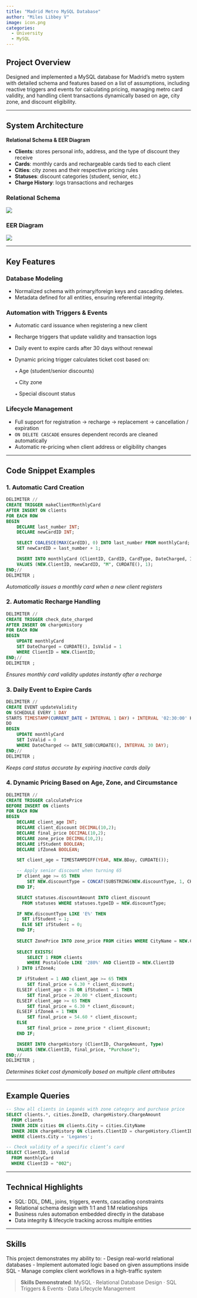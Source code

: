 ```yaml
---
title: "Madrid Metro MySQL Database"
author: "Miles Libbey V"
image: icon.png
categories:
  - University
  - MySQL
---
```


## Project Overview

Designed and implemented a MySQL database for Madrid's metro system with detailed schema and features based on a list of assumptions, including reactive triggers and events for calculating pricing, managing metro card validity, and handling client transactions dynamically based on age, city zone, and discount eligibility.

------------------------------------------------------------------------

## System Architecture

**Relational Schema & EER Diagram**

-   **Clients**: stores personal info, address, and the type of discount they receive
-   **Cards**: monthly cards and rechargeable cards tied to each client
-   **Cities**: city zones and their respective pricing rules
-   **Statuses**: discount categories (student, senior, etc.)
-   **Charge History**: logs transactions and recharges

### Relational Schema

![](images/madridMetroSchema.png){.lightbox fig-align="center"}

### EER Diagram

![](icon.png){.lightbox fig-align="center"}

------------------------------------------------------------------------

## Key Features

### Database Modeling

-   Normalized schema with primary/foreign keys and cascading deletes.
-   Metadata defined for all entities, ensuring referential integrity.

### Automation with Triggers & Events

-   Automatic card issuance when registering a new client

-   Recharge triggers that update validity and transaction logs

-   Daily event to expire cards after 30 days without renewal

-   Dynamic pricing trigger calculates ticket cost based on:

    [✦]{style="font-size:0.65em;"} Age (student/senior discounts)

    [✦]{style="font-size:0.65em;"} City zone

    [✦]{style="font-size:0.65em;"} Special discount status

### Lifecycle Management

-   Full support for registration → recharge → replacement → cancellation / expiration
-   `ON DELETE CASCADE` ensures dependent records are cleaned automatically
-   Automatic re-pricing when client address or eligibility changes

------------------------------------------------------------------------

## Code Snippet Examples

### 1. Automatic Card Creation

``` sql
DELIMITER //
CREATE TRIGGER makeClientMonthlyCard
AFTER INSERT ON clients
FOR EACH ROW
BEGIN
    DECLARE last_number INT;
    DECLARE newCardID INT;

    SELECT COALESCE(MAX(CardID), 0) INTO last_number FROM monthlyCard;
    SET newCardID = last_number + 1;

    INSERT INTO monthlyCard (ClientID, CardID, CardType, DateCharged, IsValid)
    VALUES (NEW.ClientID, newCardID, "M", CURDATE(), 1);
END;//
DELIMITER ;
```

*Automatically issues a monthly card when a new client registers*

### 2. Automatic Recharge Handling

``` sql
DELIMITER //
CREATE TRIGGER check_date_charged
AFTER INSERT ON chargeHistory
FOR EACH ROW
BEGIN
    UPDATE monthlyCard
    SET DateCharged = CURDATE(), IsValid = 1
    WHERE ClientID = NEW.ClientID;
END;//
DELIMITER ;
```

*Ensures monthly card validity updates instantly after a recharge*

### 3. Daily Event to Expire Cards

``` sql
DELIMITER //
CREATE EVENT updateValidity
ON SCHEDULE EVERY 1 DAY
STARTS TIMESTAMP(CURRENT_DATE + INTERVAL 1 DAY) + INTERVAL '02:30:00' HOUR_SECOND
DO
BEGIN
    UPDATE monthlyCard
    SET IsValid = 0
    WHERE DateCharged <= DATE_SUB(CURDATE(), INTERVAL 30 DAY);
END;//
DELIMITER ;
```

*Keeps card status accurate by expiring inactive cards daily*

### 4. Dynamic Pricing Based on Age, Zone, and Circumstance

``` sql
DELIMITER //
CREATE TRIGGER calculatePrice
BEFORE INSERT ON clients
FOR EACH ROW
BEGIN
    DECLARE client_age INT;
    DECLARE client_discount DECIMAL(10,2);
    DECLARE final_price DECIMAL(10,2);
    DECLARE zone_price DECIMAL(10,2);
    DECLARE ifStudent BOOLEAN;
    DECLARE ifZoneA BOOLEAN;

    SET client_age = TIMESTAMPDIFF(YEAR, NEW.BDay, CURDATE());

    -- Apply senior discount when turning 65
    IF client_age >= 65 THEN
        SET NEW.discountType = CONCAT(SUBSTRING(NEW.discountType, 1, CHAR_LENGTH(NEW.discountType) - 1), 'M');
    END IF;

    SELECT statuses.discountAmount INTO client_discount
      FROM statuses WHERE statuses.typeID = NEW.discountType;

    IF NEW.discountType LIKE 'E%' THEN 
      SET ifStudent = 1; 
      ELSE SET ifStudent = 0; 
    END IF;
    
    SELECT ZonePrice INTO zone_price FROM cities WHERE CityName = NEW.City;
    
    SELECT EXISTS(
        SELECT 1 FROM clients
        WHERE PostalCode LIKE '280%' AND ClientID = NEW.ClientID
    ) INTO ifZoneA;

    IF ifStudent = 1 AND client_age >= 65 THEN
        SET final_price = 6.30 * client_discount;
    ELSEIF client_age < 26 OR ifStudent = 1 THEN
        SET final_price = 20.00 * client_discount;
    ELSEIF client_age >= 65 THEN
        SET final_price = 6.30 * client_discount;
    ELSEIF ifZoneA = 1 THEN
        SET final_price = 54.60 * client_discount;
    ELSE
        SET final_price = zone_price * client_discount;
    END IF;

    INSERT INTO chargeHistory (ClientID, ChargeAmount, Type) 
    VALUES (NEW.ClientID, final_price, "Purchase");
END;//
DELIMITER ;
```

*Determines ticket cost dynamically based on multiple client attributes*

------------------------------------------------------------------------

## Example Queries

``` sql
-- Show all clients in Leganés with zone category and purchase price
SELECT clients.*, cities.ZoneID, chargeHistory.ChargeAmount
  FROM clients
  INNER JOIN cities ON clients.City = cities.CityName
  INNER JOIN chargeHistory ON clients.ClientID = chargeHistory.ClientID
  WHERE clients.City = 'Leganes';
```

``` sql
-- Check validity of a specific client’s card
SELECT ClientID, isValid 
  FROM monthlyCard
  WHERE ClientID = "002";
```

------------------------------------------------------------------------

## Technical Highlights

-   SQL: DDL, DML, joins, triggers, events, cascading constraints
-   Relational schema design with 1:1 and 1:M relationships
-   Business rules automation embedded directly in the database
-   Data integrity & lifecycle tracking across multiple entities

------------------------------------------------------------------------

## Skills

This project demonstrates my ability to: - Design real-world relational databases - Implement automated logic based on given assumptions inside SQL - Manage complex client workflows in a high-traffic system

> **Skills Demonstrated**: MySQL · Relational Database Design · SQL Triggers & Events · Data Lifecycle Management
